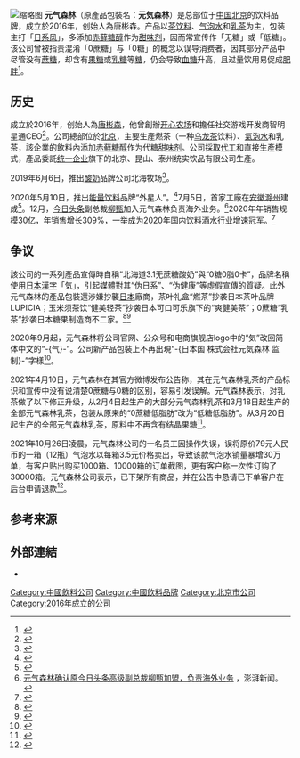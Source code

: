 [[File:Two_different_versions_of_Genki_Forest_soda_water.jpg|缩略图]]
'''元气森林'''（原產品包裝名：'''元気森林'''）是总部位于[[中国|中国]][[北京|北京]]的饮料品牌，成立於2016年，创始人為唐彬森。产品以[[茶饮料|茶饮料]]、[[气泡水|气泡水]]和[[奶茶|乳茶]]为主，包装主打「[[日系风|日系风]]」，多添加[[赤藓糖醇|赤藓糖醇]]作为[[甜味剂|甜味剂]]，因而常宣传作「无糖」或「低糖」。该公司曾被指责混淆「0蔗糖」与「0糖」的概念以误导消费者，因其部分产品中尽管没有[[蔗糖|蔗糖]]，却含有[[果糖|果糖]]或[[乳糖|乳糖]]等[[糖|糖]]，仍会导致[[血糖|血糖]]升高，且过量饮用易促成[[肥胖|肥胖]]<ref>{{Cite web|title=零蔗糖≠无糖 元气森林“偷换概念”引消费者不满-新华网|url=http://www.xinhuanet.com/fortune/2021-04/13/c_1127322290.htm|access-date=2022-06-09|work=www.xinhuanet.com}}</ref>。

==历史==
成立於2016年，创始人為[[唐彬森|唐彬森]]，他曾創辦[[开心农场|开心农场]]和擔任社交游戏开发商智明星通CEO<ref>{{cite news |title=【特写】元气森林不想再做“伪日系” |url=https://tech.sina.com.cn/roll/2020-07-17/doc-iivhvpwx5866943.shtml |publisher=界面新闻 |accessdate=2020-08-01 |archive-date=2020-07-17 |archive-url=https://web.archive.org/web/20200717222514/https://tech.sina.com.cn/roll/2020-07-17/doc-iivhvpwx5866943.shtml |dead-url=no }}</ref>。公司總部位於[[北京|北京]]，主要生產燃茶（一种[[乌龙茶|乌龙茶]]饮料）、[[氣泡水|氣泡水]]和乳茶，該企業的飲料內添加[[赤藓糖醇|赤藓糖醇]]作为代糖[[甜味剂|甜味剂]]。公司採取[[代工|代工]]和直接生產模式，產品委託[[统一企业|统一企业]]旗下的北京、昆山、泰州统实饮品有限公司生產。

2019年6月6日，推出[[酸奶|酸奶]]品牌公司北海牧场<ref>{{cite news |title=元气森林 打“日系牌”遭质疑 |url=http://www.xinhuanet.com/food/2020-06/19/c_1126133527.htm |publisher=南方日報 |accessdate=2020-08-01 |archive-date=2020-08-05 |archive-url=https://web.archive.org/web/20200805033737/http://www.xinhuanet.com/food/2020-06/19/c_1126133527.htm |dead-url=no }}</ref>。

2020年5月10日，推出[[能量饮料|能量饮料]]品牌“外星人”。<ref>{{cite news |title=元气森林推出能量饮料“外星人” 瞄准怕累又怕胖的年轻人 |url=https://finance.sina.com.cn/chanjing/gsnews/2020-05-29/doc-iircuyvi5680325.shtml |accessdate=2021-10-24 |archive-date=2021-10-26 |archive-url=https://web.archive.org/web/20211026184041/https://finance.sina.com.cn/chanjing/gsnews/2020-05-29/doc-iircuyvi5680325.shtml }}</ref>7月5日，首家工廠在[[安徽|安徽]][[滁州|滁州]]建成<ref>{{cite news |title=元气森林高估值普遍性存疑 爆红背后争议不断 |url=http://www.cb.com.cn/index/show/zj/cv/cv13491571267/p/s.html |publisher=中國經營報 |accessdate=2020-08-01 |archive-date=2021-04-22 |archive-url=https://web.archive.org/web/20210422124056/https://hm.baidu.com/hm.js?3228f4346e752b48dc9dd39fd0841dcd |dead-url=no }}</ref>。12月，[[今日头条|今日头条]]副总裁[[柳甄|柳甄]]加入元气森林负责海外业务。<ref>[http://m.thepaper.cn/uc.jsp?contid=10430461 元气森林确认原今日头条高级副总裁柳甄加盟，负责海外业务] {{Wayback|url=http://m.thepaper.cn/uc.jsp?contid=10430461 |date=20210422124048 }}，澎湃新闻。</ref>2020年年销售规模30亿，年销售增长309%，一举成为2020年国内饮料酒水行业增速冠军。<ref>{{Cite web|title=元气森林的“糖式骗局”_唐彬|url=http://www.sohu.com/a/461954251_170520|access-date=2021-07-17|work=www.sohu.com|language=en}}</ref>

==争议==
該公司的一系列產品宣傳時自稱“北海道3.1无蔗糖酸奶”與“0糖0脂0卡”，品牌名稱使用[[日本漢字|日本漢字]]「気」，引起媒體對其“伪日系”、“伪健康”等虛假宣傳的質疑。此外元气森林的產品包裝還涉嫌抄襲[[日本|日本]]廠商，茶叶礼盒“燃茶”抄袭日本茶叶品牌LUPICIA；玉米须茶饮“健美轻茶”抄袭日本可口可乐旗下的“爽健美茶”；0蔗糖“乳茶”抄袭日本糖果制造商不二家。<ref>{{cite news |title=靠“0糖0脂0卡”护体 元气森林还能走多远？ |url=http://www.ce.cn/cysc/sp/info/202007/30/t20200730_35427067.shtml |publisher=证券日报 |accessdate=2020-08-01 |archive-date=2021-04-22 |archive-url=https://web.archive.org/web/20210422124042/https://p.wts.xinwen.cn/dot-wts/spm.js |dead-url=no }}</ref><ref>{{cite news |title=元气森林被质疑“伪日系”营销 专家：存在误导之嫌 |url=http://finance.people.com.cn/n1/2020/0722/c1004-31792643.html |publisher=中新经纬 |accessdate=2020-08-01 |archive-date=2020-07-23 |archive-url=https://web.archive.org/web/20200723051254/http://finance.people.com.cn/n1/2020/0722/c1004-31792643.html |dead-url=no }}</ref>

2020年9月起，元气森林将公司官网、公众号和电商旗舰店logo中的“気”改回简体中文的“-{气}-”。公司新产品包裝上不再出現“-{日本国 株式会社元気森林 监制}-”字樣<ref>{{cite news |title=拆解元气森林：会营销只是表象 |url=https://m.yicai.com/news/100800206.html |accessdate=2021-01-07 |archive-date=2021-04-22 |archive-url=https://web.archive.org/web/20210422124057/https://m.yicai.com/news/100800206.html |dead-url=no }}</ref>。

2021年4月10日，元气森林在其官方微博发布公告称，其在元气森林乳茶的产品标识和宣传中没有说清楚0蔗糖与0糖的区别，容易引发误解。元气森林表示，对乳茶做了以下修正升级，从2月4日起生产的大部分元气森林乳茶和3月18日起生产的全部元气森林乳茶，包装从原来的“0蔗糖低脂肪”改为“低糖低脂肪”。从3月20日起生产的全部元气森林乳茶，原料中不再含有结晶果糖<ref>{{cite news |title=元气森林道歉上了微博热搜 网友：“我的肥肉不接受道歉” |url=https://finance.sina.com.cn/china/2021-04-11/doc-ikmyaawa9085503.shtml |accessdate=2021-04-11 |work=新浪财经 |date=2021-04-11 |archive-date=2021-04-11 |archive-url=https://web.archive.org/web/20210411143229/https://finance.sina.com.cn/china/2021-04-11/doc-ikmyaawa9085503.shtml |dead-url=no }}</ref>。

2021年10月26日凌晨，元气森林公司的一名员工因操作失误，误将原价79元人民币的一箱（12瓶）气泡水以每箱3.5元价格卖出，导致该款气泡水销量暴增30万单，有客户贴出购买1000箱、10000箱的订单截图，更有客户称一次性订购了30000箱。元气森林公司表示，已下架所有商品，并在公告中恳请已下单客户在后台申请退款<ref>{{cite news |title=元气森林优惠设置错误 或致损失200多万 |url=https://www.zaobao.com.sg/realtime/china/story20211028-1207916 |accessdate=2021-10-28 |work=联合早报 |date=2021-10-28 |archive-date=2022-05-24 |archive-url=https://web.archive.org/web/20220524053645/https://www.zaobao.com.sg/realtime/china/story20211028-1207916 }}</ref>。

== 参考来源 ==
{{Reflist}}

== 外部連結 ==
*{{official|http://www.yuanqisenlin.com/}}

[[Category:中國飲料公司|Category:中國飲料公司]]
[[Category:中國飲料品牌|Category:中國飲料品牌]]
[[Category:北京市公司|Category:北京市公司]]
[[Category:2016年成立的公司|Category:2016年成立的公司]]